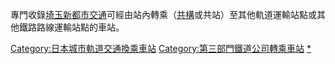 專門收錄[[埼玉新都市交通|埼玉新都市交通]]可經由站內轉乘（[[共構|共構]]或共站）至其他軌道運輸站點或其他鐵路路線運輸站點的車站。

[[Category:日本城市軌道交通換乘車站|Category:日本城市軌道交通換乘車站]]
[[Category:第三部門鐵道公司轉乘車站|Category:第三部門鐵道公司轉乘車站]]
[[Category:埼玉新都市交通車站|*]]